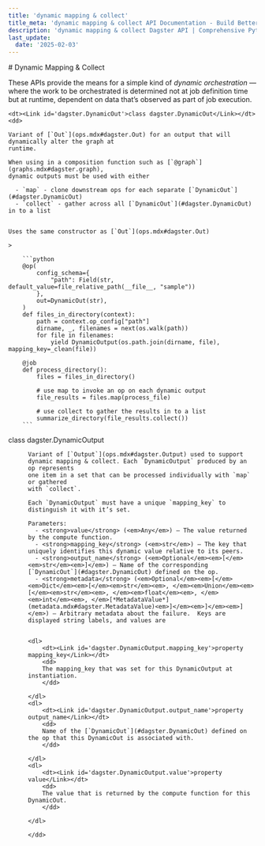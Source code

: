 ```yaml
---
title: 'dynamic mapping & collect'
title_meta: 'dynamic mapping & collect API Documentation - Build Better Data Pipelines | Python Reference Documentation for Dagster'
description: 'dynamic mapping & collect Dagster API | Comprehensive Python API documentation for Dagster, the data orchestration platform. Learn how to build, test, and maintain data pipelines with our detailed guides and examples.'
last_update:
  date: '2025-02-03'
---
```


<div class="section" id="dynamic-mapping-collect">
# Dynamic Mapping & Collect

These APIs provide the means for a simple kind of <em>dynamic orchestration</em> — where the work to be orchestrated is determined not at job definition time but at runtime, dependent on data that’s observed as part of job execution.

<dl>

    <dt><Link id='dagster.DynamicOut'>class dagster.DynamicOut</Link></dt>
    <dd>

    Variant of [`Out`](ops.mdx#dagster.Out) for an output that will dynamically alter the graph at
    runtime.

    When using in a composition function such as [`@graph`](graphs.mdx#dagster.graph),
    dynamic outputs must be used with either

      - `map` - clone downstream ops for each separate [`DynamicOut`](#dagster.DynamicOut)
      - `collect` - gather across all [`DynamicOut`](#dagster.DynamicOut) in to a list


    Uses the same constructor as [`Out`](ops.mdx#dagster.Out)

    > 

        ```python
        @op(
            config_schema={
                "path": Field(str, default_value=file_relative_path(__file__, "sample"))
            },
            out=DynamicOut(str),
        )
        def files_in_directory(context):
            path = context.op_config["path"]
            dirname, _, filenames = next(os.walk(path))
            for file in filenames:
                yield DynamicOutput(os.path.join(dirname, file), mapping_key=_clean(file))

        @job
        def process_directory():
            files = files_in_directory()

            # use map to invoke an op on each dynamic output
            file_results = files.map(process_file)

            # use collect to gather the results in to a list
            summarize_directory(file_results.collect())
        ```



</dd>

</dl>
<dl>
    <dt><Link id='dagster.DynamicOutput'>class dagster.DynamicOutput</Link></dt>
    <dd>

    Variant of [`Output`](ops.mdx#dagster.Output) used to support
    dynamic mapping & collect. Each `DynamicOutput` produced by an op represents
    one item in a set that can be processed individually with `map` or gathered
    with `collect`.

    Each `DynamicOutput` must have a unique `mapping_key` to distinguish it with it’s set.

    Parameters: 
      - <strong>value</strong> (<em>Any</em>) – The value returned by the compute function.
      - <strong>mapping_key</strong> (<em>str</em>) – The key that uniquely identifies this dynamic value relative to its peers.
      - <strong>output_name</strong> (<em>Optional</em><em>[</em><em>str</em><em>]</em>) – Name of the corresponding [`DynamicOut`](#dagster.DynamicOut) defined on the op.
      - <strong>metadata</strong> (<em>Optional</em><em>[</em><em>Dict</em><em>[</em><em>str</em><em>, </em><em>Union</em><em>[</em><em>str</em><em>, </em><em>float</em><em>, </em><em>int</em><em>, </em>[*MetadataValue*](metadata.mdx#dagster.MetadataValue)<em>]</em><em>]</em><em>]</em>) – Arbitrary metadata about the failure.  Keys are displayed string labels, and values are


    <dl>
        <dt><Link id='dagster.DynamicOutput.mapping_key'>property mapping_key</Link></dt>
        <dd>
        The mapping_key that was set for this DynamicOutput at instantiation.
        </dd>

    </dl>
    <dl>
        <dt><Link id='dagster.DynamicOutput.output_name'>property output_name</Link></dt>
        <dd>
        Name of the [`DynamicOut`](#dagster.DynamicOut) defined on the op that this DynamicOut is associated with.
        </dd>

    </dl>
    <dl>
        <dt><Link id='dagster.DynamicOutput.value'>property value</Link></dt>
        <dd>
        The value that is returned by the compute function for this DynamicOut.
        </dd>

    </dl>

    </dd>

</dl>
</div>
